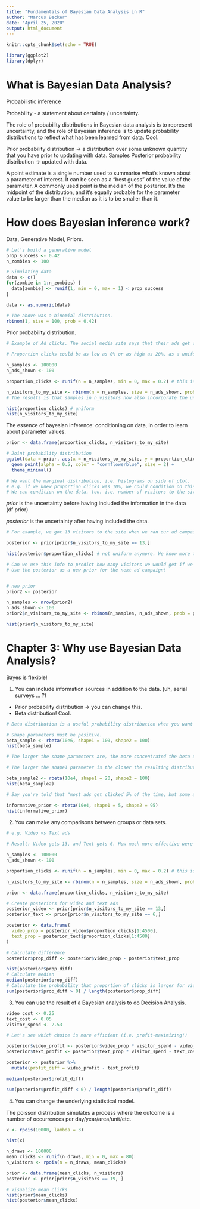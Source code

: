 ```yaml
---
title: "Fundamentals of Bayesian Data Analysis in R"
author: "Marcus Becker"
date: "April 25, 2020"
output: html_document
---
```


```r
knitr::opts_chunk$set(echo = TRUE)

library(ggplot2)
library(dplyr)

```

# What is Bayesian Data Analysis?

Probabilistic inference

Probability - a statement about certainty / uncertainty.

The role of probability distributions in Bayesian data analysis is to represent uncertainty, and the role of Bayesian inference is to update probability distributions to reflect what has been learned from data. Cool.

Prior probability distribution ->  a distribution over some unknown quantity that you have prior to updating with data.
Samples
Posterior probability distribution -> updated with data.

A point estimate is a single number used to summarise what's known about a parameter of interest. It can be seen as a "best guess" of the value of the parameter. A commonly used point is the median of the posterior. It's the midpoint of the distribution, and it's equally probable for the parameter value to be larger than the median as it is to be smaller than it. 

# How does Bayesian inference work?

Data, Generative Model, Priors. 

```r

# Let's build a generative model
prop_success <- 0.42
n_zombies <- 100

# Simulating data
data <- c()
for(zombie in 1:n_zombies) {
  data[zombie] <- runif(1, min = 0, max = 1) < prop_success
}

data <- as.numeric(data)

# The above was a binomial distribution.
rbinom(1, size = 100, prob = 0.42)

```

Prior probability distribution.

```r

# Example of Ad clicks. The social media site says that their ads get clicked on 10% of the time. You are not so sure.

# Proportion clicks could be as low as 0% or as high as 20%, as a uniform distribution.

n_samples <- 100000
n_ads_shown <- 100

proportion_clicks <- runif(n = n_samples, min = 0, max = 0.2) # this is our 'priors'

n_visitors_to_my_site <- rbinom(n = n_samples, size = n_ads_shown, prob = proportion_clicks)
# The results is that samples in n_visitors now also incorporate the uncertainty in what the underlying proportion of clicks could be.

hist(proportion_clicks) # uniform
hist(n_visitors_to_my_site)

```

The essence of bayesian inference: conditioning on data, in order to learn about parameter values. 

```r

prior <- data.frame(proportion_clicks, n_visitors_to_my_site)

# Joint probability distribution
ggplot(data = prior, aes(x = n_visitors_to_my_site, y = proportion_clicks)) +
  geom_point(alpha = 0.5, color = "cornflowerblue", size = 2) +
  theme_minimal()

# We want the marginal distribution, i.e. histograms on side of plot.
# e.g. if we knew proportion clicks was 10%, we could condition on this. 
# We can condition on the data, too. i.e, number of visitors to the site. Therefore, we can reduce uncertainty in the parameter.

```

*prior* is the uncertainty before having included the information in the data (df prior)

*posterior* is the uncertainty after having included the data.

```r

# For example, we got 13 visitors to the site when we ran our ad campaign with 100 ads.

posterior <- prior[prior$n_visitors_to_my_site == 13,]

hist(posterior$proportion_clicks) # not uniform anymore. We know more things!

# Can we use this info to predict how many visitors we would get if we reran the ad campaign?
# Use the posterior as a new prior for the next ad campaign! 


# new prior
prior2 <- posterior

n_samples <- nrow(prior2)
n_ads_shown <- 100
prior2$n_visitors_to_my_site <- rbinom(n_samples, n_ads_shown, prob = prior2$proportion_clicks) # use proportions derived previously

hist(prior$n_visitors_to_my_site)

```

# Chapter 3: Why use Bayesian Data Analysis?

Bayes is flexible!

1. You can include information sources in addition to the data. (uh, aerial surveys ... ?)

- Prior probability distribution -> you can change this. 
- Beta distribution! Cool.


```r

# Beta distribution is a useful probability distribution when you want model uncertainty over a parameter bounded between 0 and 1. 

# Shape parameters must be positive.
beta_sample <- rbeta(10e6, shape1 = 100, shape2 = 100)
hist(beta_sample)

# The larger the shape parameters are, the more concentrated the beta distribution becomes. When used as a prior, this Beta distribution encodes the information that the parameter is most likely close to 0.5.

# The larger the shape1 parameter is the closer the resulting distribution is to 1, and the larger shape2 is the closer it is to 0.

beta_sample2 <- rbeta(10e4, shape1 = 20, shape2 = 100)
hist(beta_sample2)

# Say you're told that "most ads get clicked 5% of the time, but some as low as 2% and some as high as 8%"

informative_prior <- rbeta(10e4, shape1 = 5, shape2 = 95)
hist(informative_prior)

```

2. You can make any comparisons between groups or data sets.

```r

# e.g. Video vs Text ads

# Result: Video gets 13, and Text gets 6. How much more effective were the Video adds?

n_samples <- 100000
n_ads_shown <- 100

proportion_clicks <- runif(n = n_samples, min = 0, max = 0.2) # this is our 'priors'

n_visitors_to_my_site <- rbinom(n = n_samples, size = n_ads_shown, prob = proportion_clicks)

prior <- data.frame(proportion_clicks, n_visitors_to_my_site)

# Create posteriors for video and text ads
posterior_video <- prior[prior$n_visitors_to_my_site == 13,]
posterior_text <- prior[prior$n_visitors_to_my_site == 6,]

posterior <- data.frame(
  video_prop = posterior_video$proportion_clicks[1:4500],
  text_prop = posterior_text$proportion_clicks[1:4500]
)

# Calculate difference
posterior$prop_diff <- posterior$video_prop - posterior$text_prop

hist(posterior$prop_diff)
# Calculate median
median(posterior$prop_diff)
# Calculate the probability that proportion of clicks is larger for video than text
sum(posterior$prop_diff > 0) / length(posterior$prop_diff)

```

3. You can use the result of a Bayesian analysis to do Decision Analysis.

```r

video_cost <- 0.25
text_cost <- 0.05
visitor_spend <- 2.53

# Let's see which choice is more efficient (i.e. profit-maximizing!)

posterior$video_profit <- posterior$video_prop * visitor_spend - video_cost
posterior$text_profit <- posterior$text_prop * visitor_spend - text_cost

posterior <- posterior %>%
  mutate(profit_diff = video_profit - text_profit)

median(posterior$profit_diff)

sum(posterior$profit_diff < 0) / length(posterior$profit_diff)

```

4. You can change the underlying statistical model.

The poisson distribution simulates a process where the outcome is a number of occurrences per day/year/area/unit/etc. 

```r

x <- rpois(10000, lambda = 3)

hist(x)

n_draws <- 100000
mean_clicks <- runif(n_draws, min = 0, max = 80)
n_visitors <- rpois(n = n_draws, mean_clicks)

prior <- data.frame(mean_clicks, n_visitors)
posterior <- prior[prior$n_visitors == 19, ]

# Visualize mean_clicks
hist(prior$mean_clicks)
hist(posterior$mean_clicks)

```













